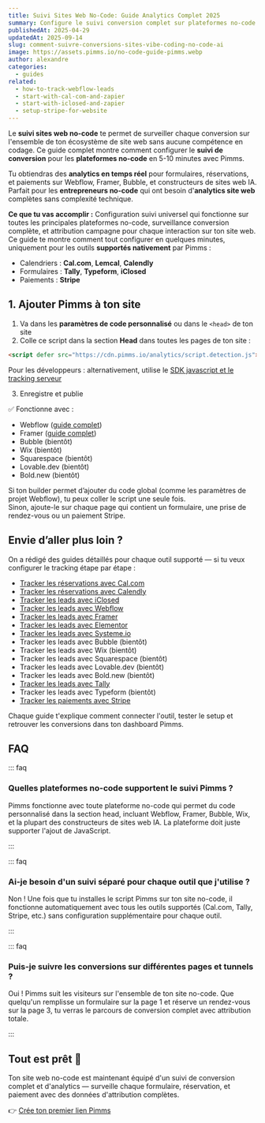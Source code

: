 ```yaml
---
title: Suivi Sites Web No-Code: Guide Analytics Complet 2025
summary: Configure le suivi conversion complet sur plateformes no-code en minutes. Suis formulaires, réservations, et paiements avec attribution totale sur Webflow, Framer, Bubble, et constructeurs IA.
publishedAt: 2025-04-29
updatedAt: 2025-09-14
slug: comment-suivre-conversions-sites-vibe-coding-no-code-ai
image: https://assets.pimms.io/no-code-guide-pimms.webp
author: alexandre
categories:
  - guides
related:
  - how-to-track-webflow-leads
  - start-with-cal-com-and-zapier
  - start-with-iclosed-and-zapier
  - setup-stripe-for-website
---
```


Le **suivi sites web no-code** te permet de surveiller chaque conversion sur l'ensemble de ton écosystème de site web sans aucune compétence en codage. Ce guide complet montre comment configurer le **suivi de conversion** pour les **plateformes no-code** en 5-10 minutes avec Pimms.

Tu obtiendras des **analytics en temps réel** pour formulaires, réservations, et paiements sur Webflow, Framer, Bubble, et constructeurs de sites web IA. Parfait pour les **entrepreneurs no-code** qui ont besoin d'**analytics site web** complètes sans complexité technique.

**Ce que tu vas accomplir :** Configuration suivi universel qui fonctionne sur toutes les principales plateformes no-code, surveillance conversion complète, et attribution campagne pour chaque interaction sur ton site web.  
Ce guide te montre comment tout configurer en quelques minutes, uniquement pour les outils **supportés nativement** par Pimms :

- Calendriers : **Cal.com**, **Lemcal**, **Calendly**
- Formulaires : **Tally**, **Typeform**, **iClosed**
- Paiements : **Stripe**

## 1. Ajouter Pimms à ton site

1. Va dans les **paramètres de code personnalisé** ou dans le `<head>` de ton site  
2. Colle ce script dans la section **Head** dans toutes les pages de ton site :

```html
<script defer src="https://cdn.pimms.io/analytics/script.detection.js"></script>
```

Pour les développeurs : alternativement, utilise le [SDK javascript et le tracking serveur](/articles/introducing-conversion)

<LinkCard
  href="/freetools/site-checker"
  title="Vérifiez votre installation de script"
  description="Utilisez notre outil gratuit pour vérifier automatiquement si le script analytics Pimms est correctement installé sur votre site web."
/>

3. Enregistre et publie

✅ Fonctionne avec :
- Webflow ([guide complet](/articles/how-to-track-webflow-leads))
- Framer ([guide complet](/articles/how-to-track-framer))
- Bubble (bientôt)
- Wix (bientôt)
- Squarespace (bientôt)
- Lovable.dev (bientôt)
- Bold.new (bientôt)

Si ton builder permet d’ajouter du code global (comme les paramètres de projet Webflow), tu peux coller le script une seule fois.  
Sinon, ajoute-le sur chaque page qui contient un formulaire, une prise de rendez-vous ou un paiement Stripe.

## Envie d’aller plus loin ?

On a rédigé des guides détaillés pour chaque outil supporté — si tu veux configurer le tracking étape par étape :

- [Tracker les réservations avec Cal.com](/articles/start-with-cal-com-and-zapier)
- [Tracker les réservations avec Calendly](/articles/how-to-track-calendly)
- [Tracker les leads avec iClosed](/articles/start-with-iclosed-and-zapier)
- [Tracker les leads avec Webflow](/articles/how-to-track-webflow-leads)
- [Tracker les leads avec Framer](/articles/how-to-track-framer)
- [Tracker les leads avec Elementor](/articles/how-to-track-elementor-form-leads)
- [Tracker les leads avec Systeme.io](/articles/how-to-track-systemeio-sales-and-leads)
- Tracker les leads avec Bubble (bientôt)
- Tracker les leads avec Wix (bientôt)
- Tracker les leads avec Squarespace (bientôt)
- Tracker les leads avec Lovable.dev (bientôt)
- Tracker les leads avec Bold.new (bientôt)
- [Tracker les leads avec Tally](/articles/how-to-track-tally)
- Tracker les leads avec Typeform (bientôt)
- [Tracker les paiements avec Stripe](/articles/setup-stripe-for-website)

Chaque guide t'explique comment connecter l'outil, tester le setup et retrouver les conversions dans ton dashboard Pimms.

## FAQ

::: faq

### Quelles plateformes no-code supportent le suivi Pimms ?

Pimms fonctionne avec toute plateforme no-code qui permet du code personnalisé dans la section head, incluant Webflow, Framer, Bubble, Wix, et la plupart des constructeurs de sites web IA. La plateforme doit juste supporter l'ajout de JavaScript.

:::

::: faq

### Ai-je besoin d'un suivi séparé pour chaque outil que j'utilise ?

Non ! Une fois que tu installes le script Pimms sur ton site no-code, il fonctionne automatiquement avec tous les outils supportés (Cal.com, Tally, Stripe, etc.) sans configuration supplémentaire pour chaque outil.

:::

::: faq

### Puis-je suivre les conversions sur différentes pages et tunnels ?

Oui ! Pimms suit les visiteurs sur l'ensemble de ton site no-code. Que quelqu'un remplisse un formulaire sur la page 1 et réserve un rendez-vous sur la page 3, tu verras le parcours de conversion complet avec attribution totale.

:::

## Tout est prêt 🎉

Ton site web no-code est maintenant équipé d'un suivi de conversion complet et d'analytics — surveille chaque formulaire, réservation, et paiement avec des données d'attribution complètes.

👉 [Crée ton premier lien Pimms](https://app.pimms.io)

<CallToAction />
